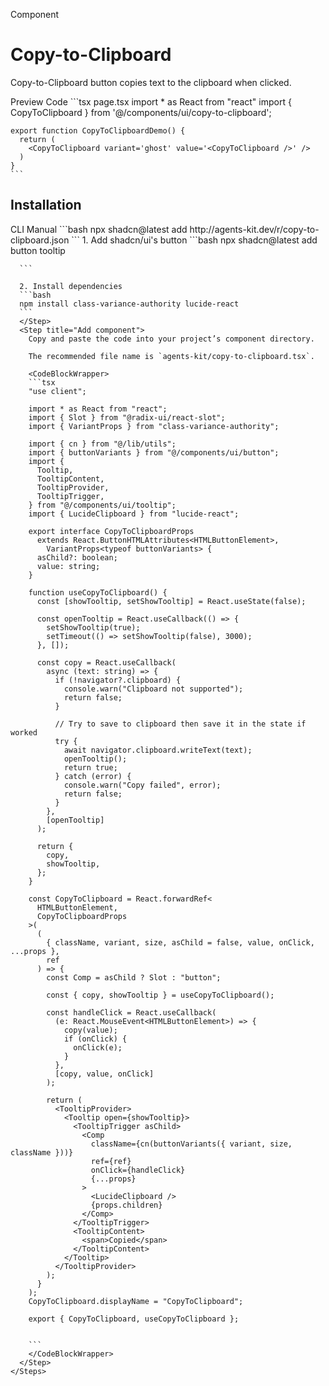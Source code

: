 
<Label>Component</Label>

# Copy-to-Clipboard

Copy-to-Clipboard button copies text to the clipboard when clicked.

<Tabs defaultValue="preview" className="w-full not-prose">
  <TabsList>
    <TabsTrigger value="preview">Preview</TabsTrigger>
    <TabsTrigger value="code">Code</TabsTrigger>
  </TabsList>
  <TabsContent value="preview">
    <Card className="w-full p-8 items-center">
      <CopyToClipboard variant='ghost' value='<CopyToClipboard />' />
    </Card>
  </TabsContent>
  <TabsContent value="code">
    ```tsx page.tsx
    import * as React from "react"
    import { CopyToClipboard } from '@/components/ui/copy-to-clipboard';

    export function CopyToClipboardDemo() {
      return (
        <CopyToClipboard variant='ghost' value='<CopyToClipboard />' />
      )
    }
    ```
  </TabsContent>
</Tabs>

## Installation

<Tabs defaultValue="cli" className="w-full">
  <TabsList>
    <TabsTrigger value="cli">CLI</TabsTrigger>
    <TabsTrigger value="manual">Manual</TabsTrigger>
  </TabsList>
  <TabsContent value="cli">
    ```bash
    npx shadcn@latest add http://agents-kit.dev/r/copy-to-clipboard.json
    ```
  </TabsContent>
  <TabsContent value="manual">
    <Steps>
      <Step title='Install dependencies'>
      1. Add shadcn/ui's button
      ```bash
      npx shadcn@latest add button tooltip

      ```

      2. Install dependencies
      ```bash
      npm install class-variance-authority lucide-react
      ```
      </Step>
      <Step title="Add component">
        Copy and paste the code into your project’s component directory.

        The recommended file name is `agents-kit/copy-to-clipboard.tsx`.

        <CodeBlockWrapper>
        ```tsx
        "use client";

        import * as React from "react";
        import { Slot } from "@radix-ui/react-slot";
        import { VariantProps } from "class-variance-authority";

        import { cn } from "@/lib/utils";
        import { buttonVariants } from "@/components/ui/button";
        import {
          Tooltip,
          TooltipContent,
          TooltipProvider,
          TooltipTrigger,
        } from "@/components/ui/tooltip";
        import { LucideClipboard } from "lucide-react";

        export interface CopyToClipboardProps
          extends React.ButtonHTMLAttributes<HTMLButtonElement>,
            VariantProps<typeof buttonVariants> {
          asChild?: boolean;
          value: string;
        }

        function useCopyToClipboard() {
          const [showTooltip, setShowTooltip] = React.useState(false);

          const openTooltip = React.useCallback(() => {
            setShowTooltip(true);
            setTimeout(() => setShowTooltip(false), 3000);
          }, []);

          const copy = React.useCallback(
            async (text: string) => {
              if (!navigator?.clipboard) {
                console.warn("Clipboard not supported");
                return false;
              }

              // Try to save to clipboard then save it in the state if worked
              try {
                await navigator.clipboard.writeText(text);
                openTooltip();
                return true;
              } catch (error) {
                console.warn("Copy failed", error);
                return false;
              }
            },
            [openTooltip]
          );

          return {
            copy,
            showTooltip,
          };
        }

        const CopyToClipboard = React.forwardRef<
          HTMLButtonElement,
          CopyToClipboardProps
        >(
          (
            { className, variant, size, asChild = false, value, onClick, ...props },
            ref
          ) => {
            const Comp = asChild ? Slot : "button";

            const { copy, showTooltip } = useCopyToClipboard();

            const handleClick = React.useCallback(
              (e: React.MouseEvent<HTMLButtonElement>) => {
                copy(value);
                if (onClick) {
                  onClick(e);
                }
              },
              [copy, value, onClick]
            );

            return (
              <TooltipProvider>
                <Tooltip open={showTooltip}>
                  <TooltipTrigger asChild>
                    <Comp
                      className={cn(buttonVariants({ variant, size, className }))}
                      ref={ref}
                      onClick={handleClick}
                      {...props}
                    >
                      <LucideClipboard />
                      {props.children}
                    </Comp>
                  </TooltipTrigger>
                  <TooltipContent>
                    <span>Copied</span>
                  </TooltipContent>
                </Tooltip>
              </TooltipProvider>
            );
          }
        );
        CopyToClipboard.displayName = "CopyToClipboard";

        export { CopyToClipboard, useCopyToClipboard };


        ```
        </CodeBlockWrapper>
      </Step>
    </Steps>
  </TabsContent>
</Tabs>

